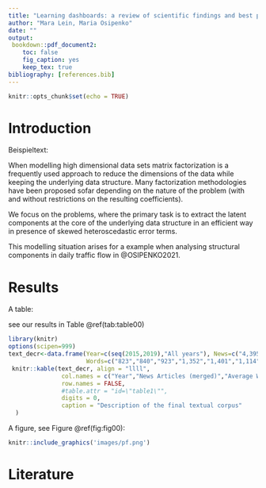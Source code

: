 ---
title: "Learning dashboards: a review of scientific findings and best practices"
author: "Mara Lein, Maria Osipenko"
date: ""
output: 
 bookdown::pdf_document2:
    toc: false
    fig_caption: yes
    keep_tex: true
bibliography: [references.bib] 
---

```{r setup, include=FALSE}
knitr::opts_chunk$set(echo = TRUE)
```

# Introduction

Beispieltext: 

When modelling high dimensional data sets matrix factorization is a frequently used approach to reduce the dimensions of the data while keeping the underlying data structure. Many factorization methodologies have been proposed sofar depending on the nature of the problem (with and without restrictions on the resulting coefficients).

We focus on the problems, where the primary task is to extract the latent components at the core of the underlying data structure in an efficient way in presence of skewed heteroscedastic error terms.

This modelling situation arises for a example when analysing  structural components in daily traffic flow in @OSIPENKO2021.

# Results

A table:

see our results in Table \@ref(tab:table00)


```{r table00,echo=FALSE}
library(knitr)
options(scipen=999)
text_decr<-data.frame(Year=c(seq(2015,2019),"All years"), News=c("4,395","5,391","5,738","8,465","6,435","30,424"),
                      Words=c("823","840","923","1,352","1,401","1,114"))
 knitr::kable(text_decr, align = "llll",
               col.names = c("Year","News Articles (merged)","Average Word Count"),
               row.names = FALSE,
               #table.attr = "id=\"table1\"",
               digits = 0,
               caption = "Description of the final textual corpus"
  )
```

A figure, see Figure \@ref(fig:fig00):

```{r fig00, out.width='25%', fig.align='center', fig.cap='...'}
knitr::include_graphics('images/pf.png')
```

# Literature {-}

<div id="refs"></div>
